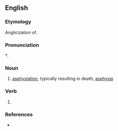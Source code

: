 ==English==

===Etymology===
Anglicization of {{etyl|NL.|en}} {{m|la|asphyxia}}.

===Pronunciation===
*: {{rhymes|en|ɪksi}}

===Noun===
{{en-noun}}

# {{lb|en|medicine|obsolete}} [[asphyxiation]], typically resulting in death; [[asphyxia]]

===Verb===
{{en-verb}}

# {{rare form of|en|asphyxiate}}

===References===
* {{R:Collins English Dictionary}}